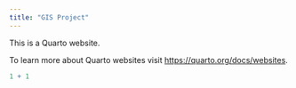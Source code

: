 ```yaml
---
title: "GIS Project"
---
```


This is a Quarto website.

To learn more about Quarto websites visit <https://quarto.org/docs/websites>.

```r
1 + 1
```
